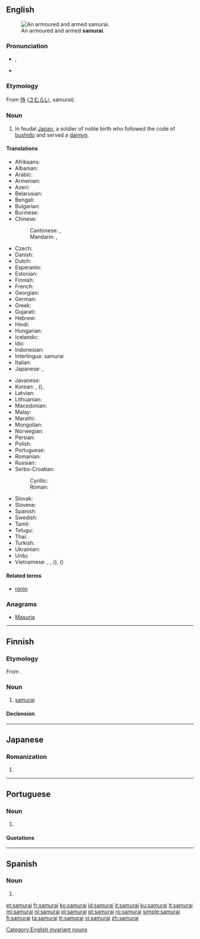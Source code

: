 {{also|Samurai}}
==English==
{{wikipedia}}
[[File:Samurai with sword.jpg|thumb|An armoured and armed '''samurai'''.]]

===Pronunciation===
* {{enPR|sămʹ(y)ərī'}}, {{IPA|/ˈsæm(j)əˌɹaɪ/|lang=en}}
* {{rhymes|æməraɪ|æmjəraɪ|lang=en}}

===Etymology===
From {{etyl|ja|en}} [[侍]] ([[さむらい]], samurai).

===Noun===
{{en-noun|samurai|samurais}}

# In feudal [[Japan]], a soldier of noble birth who followed the code of [[bushido]] and served a [[daimyo]].

====Translations====
{{trans-top|feudal Japanese warrior}}
* Afrikaans: {{t|af|samoerai}}
* Albanian: {{t+|sq|samuraj|m}}
* Arabic: {{t|ar|سَامُورَاي|m}}
* Armenian: {{t|hy|սամուրայ|sc=Armn}}
* Azeri: {{t|az|samuray}}
* Belarusian: {{t|be|самура́й|m|sc=Cyrl}}
* Bengali: {{t|bn|সামুরাই|tr=samura'i|sc=Beng}}
* Bulgarian: {{t|bg|самура́й|m|sc=Cyrl}}
* Burmese: {{t|my|ဆာမူရိုင်း|sc=Mymr}}
* Chinese:
*: Cantonese: {{t|yue|武士|tr=mou5 si6|sc=Hani}}, {{t|yue|[[日本]][[武士]]|tr=jat6 bun2 mou5 si6|sc=Hani}}
*: Mandarin: {{t+|cmn|武士|tr=wǔshì|sc=Hani}}, {{t|cmn|[[日本]][[武士]]|tr=Rìběn wǔshì|sc=Hani}}
* Czech: {{t|cs|samuraj|m}}
* Danish: {{t|da|samurai}}
* Dutch: {{t+|nl|samoerai|m}}
* Esperanto: {{t|eo|samurajo}}
* Estonian: {{t+|et|samurai}}
* Finnish: {{t+|fi|samurai}}
* French: {{t+|fr|samouraï|m}}
* Georgian: {{t|ka|სამურაი|sc=Geor}}
* German: {{t+|de|Samurai|m}}
* Greek: {{t+|el|σαμουράι|m}}
* Gujarati: {{t-needed|gu}}
* Hebrew: {{t|he|סמוראי|m|tr=samorai}}
* Hindi: {{t|hi|समुराई|m|tr=samurā'ī|sc=Deva}}
* Hungarian: {{t+|hu|szamuráj}}
* Icelandic: {{t|is|samúræji|m}}
* Ido: {{t-needed|io}}
* Indonesian: {{t+|id|samurai}}
* Interlingua: samurai
* Italian: {{t+|it|samurai|m}}
* Japanese: {{t+|ja|侍|tr=さむらい, samurai}}, {{t+|ja|武士|tr=ぶし, bushi, もののふ, mononofu}}
{{trans-mid}}
* Javanese: {{t-needed|jv}}
* Korean: {{t+|ko|사무라이|sc=Kore}}, {{t+|ko|무사|sc=Kore}} ({{t+|ko|武士|sc=Kore}}), {{qualifier|rare}} {{t+|ko|부시|sc=Kore}}
* Latvian: {{t|lv|samurajs|m}}
* Lithuanian: {{t+|lt|samurajus|m}}
* Macedonian: {{t|mk|самура́ј|m}}
* Malay: {{t|ms|samurai}}
* Marathi: {{t|mr|सामुराइ|m|tr=sāmurāi|sc=Deva}}
* Mongolian: {{t|mn|самурай|sc=Cyrl}}
* Norwegian: {{t|no|samurai|m}}
* Persian: {{t+|fa|سامورایی|tr=sâmurâyi|sc=fa-Arab}}
* Polish: {{t+|pl|samuraj|m}}
* Portuguese: {{t+|pt|samurai|m}}
* Romanian: {{t+|ro|samurai|m}}
* Russian: {{t+|ru|самура́й|m}}
* Serbo-Croatian:
*: Cyrillic: {{t|sh|самурај|m}}
*: Roman: {{t+|sh|samuraj|m}}
* Slovak: {{t|sk|samuraj|m}}
* Slovene: {{t|sl|samuraj|m}}
* Spanish: {{t+|es|samurái|m}}
* Swedish: {{t+|sv|samuraj}}
* Tamil: {{t-needed|ta}}
* Telugu: {{t-needed|te}}
* Thai: {{t|th|ซามูไร|tr=saamoorai|sc=Thai}}
* Turkish: {{t+|tr|samuray}}
* Ukrainian: {{t+|uk|самура́й|m|sc=Cyrl}}
* Urdu: {{t|ur|سمرائی|m|tr=samurā'ī|sc=ur-Arab}}
* Vietnamese: {{t|vi|xamurai}}, {{t+|vi|samurai}}, {{t|vi|võ sĩ}} ({{t|vi|武士}}), {{qualifier|rare}} {{t+|vi|thị}} ({{t+|vi|侍}})
{{trans-bottom}}

====Related terms====
* [[ronin]]

===Anagrams===
* [[Masuria#English|Masuria]]

[[Category:English invariant nouns]]

----

==Finnish==

===Etymology===
From {{etyl|ja|fi}}.

===Noun===
{{head|fi|noun}}

# [[#English|samurai]]

====Declension====
{{fi-decl-maa|samurai|a}}

----

==Japanese==

===Romanization===
{{ja-romaji}}

# {{ja-romanization of|さむらい}}

----

==Portuguese==

===Noun===
{{pt-noun|m}}

# {{l|en|samurai}} {{gloss|feudal Japanese warrior}}

====Quotations====
{{seeCites|lang=pt}}

----

==Spanish==

===Noun===
{{head|es|misspelling}}

# {{misspelling of|lang=es|samurái}}

[[et:samurai]]
[[fr:samurai]]
[[ko:samurai]]
[[id:samurai]]
[[it:samurai]]
[[ku:samurai]]
[[lt:samurai]]
[[ml:samurai]]
[[nl:samurai]]
[[pl:samurai]]
[[pt:samurai]]
[[ro:samurai]]
[[simple:samurai]]
[[fi:samurai]]
[[ta:samurai]]
[[tr:samurai]]
[[vi:samurai]]
[[zh:samurai]]